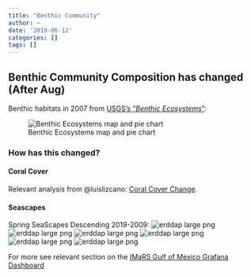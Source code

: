 ```yaml
---
title: "Benthic Community"
author: ~
date: '2019-06-12'
categories: []
tags: []
---
```


## Benthic Community Composition has changed (After Aug)

Benthic habitats in 2007 from [USGS's "*Benthic Ecosystems*"](https://pubs.usgs.gov/pp/2007/1751/professional-paper/figures/benthic-ecosystems.html):

![Benthic Ecosystems map and pie chart](https://pubs.usgs.gov/pp/2007/1751/professional-paper/intro-images/benthic-ecosystemsLG.gif)

### How has this changed?
#### Coral Cover
Relevant analysis from @luislizcano: [Coral Cover Change](/posts/coral-cover-change").

#### Seascapes
Spring SeaScapes Descending 2019-2009:
![erddap large png](https://cwcgom.aoml.noaa.gov/erddap/griddap/noaa_aoml_seascapes_8day.largePng?CLASS%5B(2019-03-06T12:00:00Z)%5D%5B(22.0):(28.0)%5D%5B(-85.0):(-79.0)%5D&.draw=surface&.vars=longitude%7Clatitude%7CCLASS&.colorBar=%7C%7C%7C%7C%7C&.bgColor=0xffccccff)
![erddap large png](https://cwcgom.aoml.noaa.gov/erddap/griddap/noaa_aoml_seascapes_8day.largePng?CLASS%5B(2017-03-06T12:00:00Z)%5D%5B(22.0):(28.0)%5D%5B(-85.0):(-79.0)%5D&.draw=surface&.vars=longitude%7Clatitude%7CCLASS&.colorBar=%7C%7C%7C%7C%7C&.bgColor=0xffccccff)
![erddap large png](https://cwcgom.aoml.noaa.gov/erddap/griddap/noaa_aoml_seascapes_8day.largePng?CLASS%5B(2015-03-06T12:00:00Z)%5D%5B(22.0):(28.0)%5D%5B(-85.0):(-79.0)%5D&.draw=surface&.vars=longitude%7Clatitude%7CCLASS&.colorBar=%7C%7C%7C%7C%7C&.bgColor=0xffccccff)
![erddap large png](https://cwcgom.aoml.noaa.gov/erddap/griddap/noaa_aoml_seascapes_8day.largePng?CLASS%5B(2013-03-06T12:00:00Z)%5D%5B(22.0):(28.0)%5D%5B(-85.0):(-79.0)%5D&.draw=surface&.vars=longitude%7Clatitude%7CCLASS&.colorBar=%7C%7C%7C%7C%7C&.bgColor=0xffccccff)
![erddap large png](https://cwcgom.aoml.noaa.gov/erddap/griddap/noaa_aoml_seascapes_8day.largePng?CLASS%5B(2011-03-06T12:00:00Z)%5D%5B(22.0):(28.0)%5D%5B(-85.0):(-79.0)%5D&.draw=surface&.vars=longitude%7Clatitude%7CCLASS&.colorBar=%7C%7C%7C%7C%7C&.bgColor=0xffccccff)
![erddap large png](https://cwcgom.aoml.noaa.gov/erddap/griddap/noaa_aoml_seascapes_8day.largePng?CLASS%5B(2009-03-06T12:00:00Z)%5D%5B(22.0):(28.0)%5D%5B(-85.0):(-79.0)%5D&.draw=surface&.vars=longitude%7Clatitude%7CCLASS&.colorBar=%7C%7C%7C%7C%7C&.bgColor=0xffccccff)

For more see relevant section on the [IMaRS Gulf of Mexico Grafana Dashboard](http://grafana.marine.usf.edu:3000/dashboard/db/gulf-of-mexico?orgId=2&from=now-10y&to=now)
